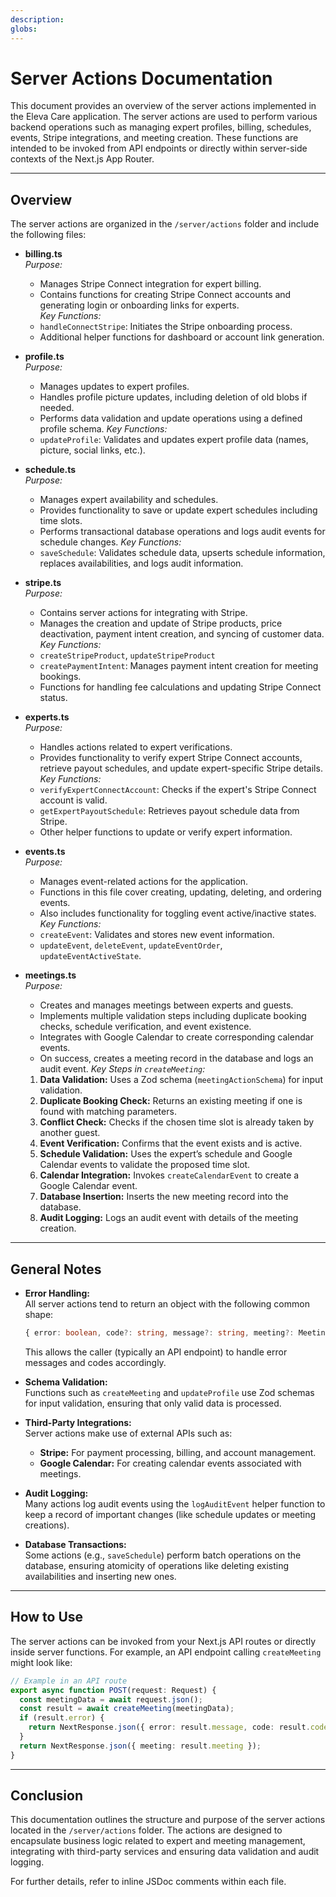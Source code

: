 ```yaml
---
description:
globs:
---
```


# Server Actions Documentation

This document provides an overview of the server actions implemented in the Eleva Care application. The server actions are used to perform various backend operations such as managing expert profiles, billing, schedules, events, Stripe integrations, and meeting creation. These functions are intended to be invoked from API endpoints or directly within server-side contexts of the Next.js App Router.

---

## Overview

The server actions are organized in the `/server/actions` folder and include the following files:

- **billing.ts**  
  _Purpose:_
  - Manages Stripe Connect integration for expert billing.
  - Contains functions for creating Stripe Connect accounts and generating login or onboarding links for experts.  
    _Key Functions:_
  - `handleConnectStripe`: Initiates the Stripe onboarding process.
  - Additional helper functions for dashboard or account link generation.

- **profile.ts**  
  _Purpose:_
  - Manages updates to expert profiles.
  - Handles profile picture updates, including deletion of old blobs if needed.
  - Performs data validation and update operations using a defined profile schema.
    _Key Functions:_
  - `updateProfile`: Validates and updates expert profile data (names, picture, social links, etc.).

- **schedule.ts**  
  _Purpose:_
  - Manages expert availability and schedules.
  - Provides functionality to save or update expert schedules including time slots.
  - Performs transactional database operations and logs audit events for schedule changes.
    _Key Functions:_
  - `saveSchedule`: Validates schedule data, upserts schedule information, replaces availabilities, and logs audit information.

- **stripe.ts**  
  _Purpose:_
  - Contains server actions for integrating with Stripe.
  - Manages the creation and update of Stripe products, price deactivation, payment intent creation, and syncing of customer data.
    _Key Functions:_
  - `createStripeProduct`, `updateStripeProduct`
  - `createPaymentIntent`: Manages payment intent creation for meeting bookings.
  - Functions for handling fee calculations and updating Stripe Connect status.

- **experts.ts**  
  _Purpose:_
  - Handles actions related to expert verifications.
  - Provides functionality to verify expert Stripe Connect accounts, retrieve payout schedules, and update expert-specific Stripe details.
    _Key Functions:_
  - `verifyExpertConnectAccount`: Checks if the expert's Stripe Connect account is valid.
  - `getExpertPayoutSchedule`: Retrieves payout schedule data from Stripe.
  - Other helper functions to update or verify expert information.

- **events.ts**  
  _Purpose:_
  - Manages event-related actions for the application.
  - Functions in this file cover creating, updating, deleting, and ordering events.
  - Also includes functionality for toggling event active/inactive states.
    _Key Functions:_
  - `createEvent`: Validates and stores new event information.
  - `updateEvent`, `deleteEvent`, `updateEventOrder`, `updateEventActiveState`.

- **meetings.ts**  
  _Purpose:_
  - Creates and manages meetings between experts and guests.
  - Implements multiple validation steps including duplicate booking checks, schedule verification, and event existence.
  - Integrates with Google Calendar to create corresponding calendar events.
  - On success, creates a meeting record in the database and logs an audit event.
    _Key Steps in `createMeeting`:_
  1. **Data Validation:** Uses a Zod schema (`meetingActionSchema`) for input validation.
  2. **Duplicate Booking Check:** Returns an existing meeting if one is found with matching parameters.
  3. **Conflict Check:** Checks if the chosen time slot is already taken by another guest.
  4. **Event Verification:** Confirms that the event exists and is active.
  5. **Schedule Validation:** Uses the expert’s schedule and Google Calendar events to validate the proposed time slot.
  6. **Calendar Integration:** Invokes `createCalendarEvent` to create a Google Calendar event.
  7. **Database Insertion:** Inserts the new meeting record into the database.
  8. **Audit Logging:** Logs an audit event with details of the meeting creation.

---

## General Notes

- **Error Handling:**  
  All server actions tend to return an object with the following common shape:

  ```typescript
  { error: boolean, code?: string, message?: string, meeting?: Meeting }
  ```

  This allows the caller (typically an API endpoint) to handle error messages and codes accordingly.

- **Schema Validation:**  
  Functions such as `createMeeting` and `updateProfile` use Zod schemas for input validation, ensuring that only valid data is processed.

- **Third-Party Integrations:**  
  Server actions make use of external APIs such as:
  - **Stripe:** For payment processing, billing, and account management.
  - **Google Calendar:** For creating calendar events associated with meetings.

- **Audit Logging:**  
  Many actions log audit events using the `logAuditEvent` helper function to keep a record of important changes (like schedule updates or meeting creations).

- **Database Transactions:**  
  Some actions (e.g., `saveSchedule`) perform batch operations on the database, ensuring atomicity of operations like deleting existing availabilities and inserting new ones.

---

## How to Use

The server actions can be invoked from your Next.js API routes or directly inside server functions. For example, an API endpoint calling `createMeeting` might look like:

```typescript
// Example in an API route
export async function POST(request: Request) {
  const meetingData = await request.json();
  const result = await createMeeting(meetingData);
  if (result.error) {
    return NextResponse.json({ error: result.message, code: result.code }, { status: 400 });
  }
  return NextResponse.json({ meeting: result.meeting });
}
```

---

## Conclusion

This documentation outlines the structure and purpose of the server actions located in the `/server/actions` folder. The actions are designed to encapsulate business logic related to expert and meeting management, integrating with third-party services and ensuring data validation and audit logging.

For further details, refer to inline JSDoc comments within each file.
